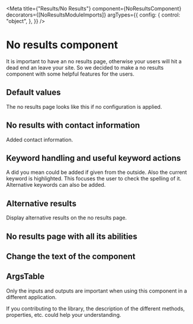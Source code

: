 
<Meta
  title={"Results/No Results"}
  component={NoResultsComponent}
  decorators={[NoResultsModuleImports]}
  argTypes={{
    config: {
      control: "object",
    },
  }}
/>

# No results component

It is important to have an no results page, otherwise your users will hit a dead end an leave your site.
So we decided to make a no results component with some helpful features for the users.

## Default values

The no results page looks like this if no configuration is applied.

<Story story={stories.Default} height="300px" />

## No results with contact information

Added contact information.

<Story story={stories.ContactInformation} height="550px" />

## Keyword handling and useful keyword actions

A did you mean could be added if given from the outside. Also the current keyword is highlighted.
This focuses the user to check the spelling of it.
Alternative keywords can also be added.

<Story story={stories.KeywordHandling} height="500px" />

## Alternative results

Display alternative results on the no results page.

<Story story={stories.AlternativeResults} height="550px" />

## No results page with all its abilities

<Story story={stories.AllFeatures} height="1000px" />

## Change the text of the component

<Story story={stories.ChangeText} height="80px" />

## ArgsTable

Only the inputs and outputs are important when using this component in a different application.

If you contributing to the library, the description of the different methods, properties, etc. could help your understanding.

<ArgsTable of={NoResultsComponent} />
